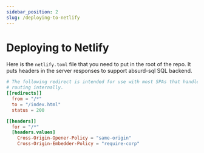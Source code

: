 ```yaml
---
sidebar_position: 2
slug: /deploying-to-netlify
---
```


# Deploying to Netlify

Here is the `netlify.toml` file that you need to put in the root of the repo.
It puts headers in the server responses to support absurd-sql SQL backend.

```toml
# The following redirect is intended for use with most SPAs that handle
# routing internally.
[[redirects]]
  from = "/*"
  to = "/index.html"
  status = 200

[[headers]]
  for = "/*"
  [headers.values]
    Cross-Origin-Opener-Policy = "same-origin"
    Cross-Origin-Embedder-Policy = "require-corp"
```
